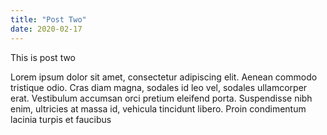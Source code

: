```yaml
---
title: "Post Two"
date: 2020-02-17
---
```


This is post two

Lorem ipsum dolor sit amet, consectetur adipiscing elit. Aenean commodo tristique odio. Cras diam magna, sodales id leo vel, sodales ullamcorper erat. Vestibulum accumsan orci pretium eleifend porta. Suspendisse nibh enim, ultricies at massa id, vehicula tincidunt libero. Proin condimentum lacinia turpis et faucibus
